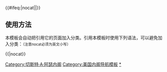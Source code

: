 {{Navbox
|name = Chester A. Arthur cabinet
|title = [[美国总统]][[切斯特·艾伦·阿瑟|切斯特·A·阿瑟]][[美国总统内阁列表|内阁]]（1881年–1885年）
|image = [[File:Chester Alan Arthur.jpg|120px|切斯特·A·阿瑟，第二十一任美国总统。]]

|group1 =[[美国副总统|副总统]]
|list1=''空缺''（1881年–1885年）

|group2=[[美国国务卿|国务卿]]
|list2=[[詹姆斯·G·布莱恩]]（1881年）– [[弗雷德里克·西奥多·弗里林海森]]（1881年–1885年）

|group3=[[美国财政部长|财政部长]]
|list3=[[威廉·温德姆]]（1881年）– [[查尔斯·J·福尔杰]]（1881年–1884年）– [[葛礼山|沃尔特·Q·格雷沙姆]]（1884年）– [[休·麦卡洛克]]（1884年–1885年）

|group4=[[美国战争部长|战争部长]]
|list4=[[罗伯特·托德·林肯]]（1881年–1885年）

|group5=[[美国司法部长|司法部长]]
|list5= [[韦恩·麦克维]]（1881年）– [[本杰明·H·布鲁斯特]] （1881年–1885年）

|group6=[[美国邮政部长|邮政部长]]
|list6=[[托马斯·莱缪尔·詹姆斯]]（1881年）– [[蒂莫西·O·豪]]（1881年–1883年）– [[葛礼山|沃尔特·Q·格雷沙姆]]（1883年–1884年）– [[弗兰克·哈顿]] （1884年–1885年）

|group7=[[美国海军部长|海军部长]]
|list7=[[威廉·H·亨特]] （1881年–1882年）– [[威廉·E·钱德勒]]（1882年–1885年）

|group8=[[美国内政部长|内政部长]]
|list8=[[塞缪尔·J·柯克伍德]]（1881年–1882年）– [[亨利·穆尔·特勒]]（1882年–1885年）

}}<includeonly>{{#ifeq:{{{1}}}|nocat||[[Category:切斯特·A·阿瑟内阁]]}}</includeonly><noinclude>

== 使用方法 ==
本模板会自动把引用它的页面加入分类。引用本模板时使用下列语法，可以避免加入分类：<small>（注意nocat必须为英文小写）</small>
 
<nowiki>{{</nowiki>{{PAGENAME}}<nowiki>|nocat}}</nowiki>

[[Category:美国内阁导航模板]]
[[Category:切斯特·A·阿瑟内阁|*]]
</noinclude>